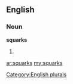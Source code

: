 ==English==

===Noun===
'''squarks'''

# {{plural of|[[squark]]}}

[[Category:English plurals]]

[[ar:squarks]]
[[my:squarks]]